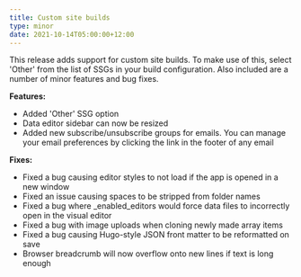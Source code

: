 ```yaml
---
title: Custom site builds
type: minor
date: 2021-10-14T05:00:00+12:00
---
```

This release adds support for custom site builds. To make use of this, select 'Other' from the list of SSGs in your build configuration. Also included are a number of minor features and bug fixes.

**Features:**

* Added 'Other' SSG option
* Data editor sidebar can now be resized
* Added new subscribe/unsubscribe groups for emails. You can manage your email preferences by clicking the link in the footer of any email

**Fixes:**

* Fixed a bug causing editor styles to not load if the app is opened in a new window
* Fixed an issue causing spaces to be stripped from folder names
* Fixed a bug where \_enabled\_editors would force data files to incorrectly open in the visual editor
* Fixed a bug with image uploads when cloning newly made array items
* Fixed a bug causing Hugo-style JSON front matter to be reformatted on save
* Browser breadcrumb will now overflow onto new lines if text is long enough
